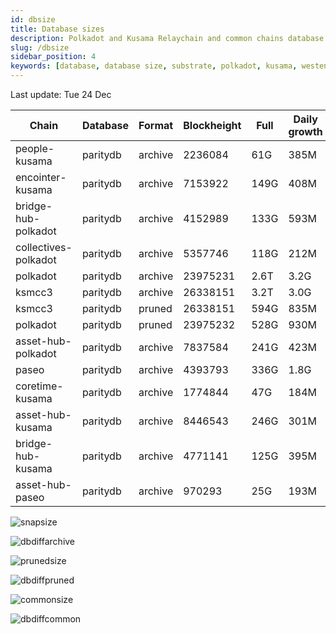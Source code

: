 ```yaml
---
id: dbsize
title: Database sizes
description: Polkadot and Kusama Relaychain and common chains database sizes
slug: /dbsize
sidebar_position: 4
keywords: [database, database size, substrate, polkadot, kusama, westend]
---
```



Last update: Tue 24 Dec

| Chain    | Database   | Format | Blockheight | Full         | Daily growth |
| ------------------------| ----------- | -------- | ------- | ---------- | ----- | 
| people-kusama | paritydb | archive | 2236084 | 61G | 385M |
| encointer-kusama | paritydb | archive | 7153922 | 149G | 408M |
| bridge-hub-polkadot | paritydb | archive | 4152989 | 133G | 593M |
| collectives-polkadot | paritydb | archive | 5357746 | 118G | 212M |
| polkadot | paritydb | archive | 23975231 | 2.6T | 3.2G |
| ksmcc3 | paritydb | archive | 26338151 | 3.2T | 3.0G |
| ksmcc3 | paritydb | pruned | 26338151 | 594G | 835M |
| polkadot | paritydb | pruned | 23975232 | 528G | 930M |
| asset-hub-polkadot | paritydb | archive | 7837584 | 241G | 423M |
| paseo | paritydb | archive | 4393793 | 336G | 1.8G |
| coretime-kusama | paritydb | archive | 1774844 | 47G | 184M |
| asset-hub-kusama | paritydb | archive | 8446543 | 246G | 301M |
| bridge-hub-kusama | paritydb | archive | 4771141 | 125G | 395M |
| asset-hub-paseo | paritydb | archive | 970293 | 25G | 193M |

![snapsize](/img/archivesize.png)

![dbdiffarchive](/img/dbdiffrelay.png)

![prunedsize](/img/prunedsize.png)

![dbdiffpruned](/img/dbdiffpruned.png)

![commonsize](/img/commonsize.png)

![dbdiffcommon](/img/dbdiffcommon.png)
